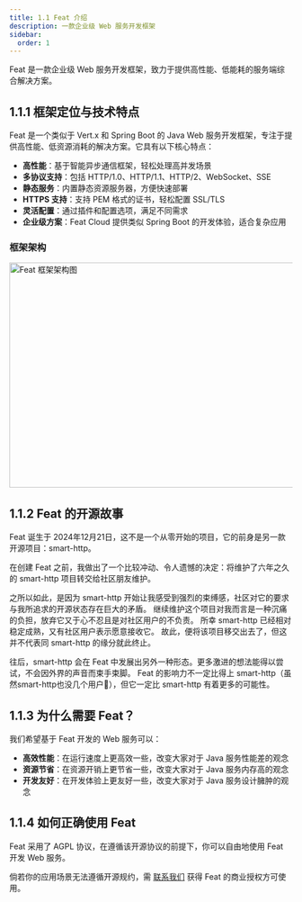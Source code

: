```yaml
---
title: 1.1 Feat 介绍
description: 一款企业级 Web 服务开发框架
sidebar:
  order: 1
---
```



Feat 是一款企业级 Web 服务开发框架，致力于提供高性能、低能耗的服务端综合解决方案。

## 1.1.1 框架定位与技术特点

Feat 是一个类似于 Vert.x 和 Spring Boot 的 Java Web 服务开发框架，专注于提供高性能、低资源消耗的解决方案。它具有以下核心特点：

- **高性能**：基于智能异步通信框架，轻松处理高并发场景
- **多协议支持**：包括 HTTP/1.0、HTTP/1.1、HTTP/2、WebSocket、SSE
- **静态服务**：内置静态资源服务器，方便快速部署
- **HTTPS 支持**：支持 PEM 格式的证书，轻松配置 SSL/TLS
- **灵活配置**：通过插件和配置选项，满足不同需求
- **企业级方案**：Feat Cloud 提供类似 Spring Boot 的开发体验，适合复杂应用

### 框架架构

<img src={architecture.src} alt="Feat 框架架构图" width="800" height="400" />

## 1.1.2 Feat 的开源故事

Feat 诞生于 2024年12月21日，这不是一个从零开始的项目，它的前身是另一款开源项目：smart-http。

在创建 Feat 之前，我做出了一个比较冲动、令人遗憾的决定：将维护了六年之久的 smart-http 项目转交给社区朋友维护。

之所以如此，是因为 smart-http 开始让我感受到强烈的束缚感，社区对它的要求与我所追求的开源状态存在巨大的矛盾。
继续维护这个项目对我而言是一种沉痛的负担，放弃它又于心不忍且是对社区用户的不负责。
所幸 smart-http 已经相对稳定成熟，又有社区用户表示愿意接收它。
故此，便将该项目移交出去了，但这并不代表同 smart-http 的缘分就此终止。

往后，smart-http 会在 Feat 中发展出另外一种形态。更多激进的想法能得以尝试，不会因外界的声音而束手束脚。
Feat 的影响力不一定比得上 smart-http（虽然smart-http也没几个用户🥵），但它一定比 smart-http 有着更多的可能性。

## 1.1.3 为什么需要 Feat？

我们希望基于 Feat 开发的 Web 服务可以：

- **高效性能**：在运行速度上更高效一些，改变大家对于 Java 服务性能差的观念
- **资源节省**：在资源开销上更节省一些，改变大家对于 Java 服务内存高的观念
- **开发友好**：在开发体验上更友好一些，改变大家对于 Java 服务设计臃肿的观念

## 1.1.4 如何正确使用 Feat

Feat 采用了 AGPL 协议，在遵循该开源协议的前提下，你可以自由地使用 Feat 开发 Web 服务。

倘若你的应用场景无法遵循开源规约，需 [联系我们](/feat/#联系我们) 获得 Feat 的商业授权方可使用。